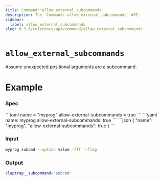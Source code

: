 ```yaml
---
title: Command::allow_external_subcommands
description: The `Command::allow_external_subcommands` API.
sidebar:
  label: allow_external_subcommands
slug: 0.3.0/reference/api/command/allow_external_subcommands
---
```



# `allow_external_subcommands` <LinkButton href="https://docs.rs/clap/latest/clap/struct.Command.html#method.allow_external_subcommands" icon="open-book" variant="minimal" />

<Badge text="since 0.1.0" size="small" />

Assume unexpected positional arguments are a subcommand.

# Example

### Spec

<Tabs syncKey="format">
  <TabItem label="TOML">
    ```toml
    name = "myprog"
    allow-external-subcommands = true
    ```
  </TabItem>

  <TabItem label="YAML">
    ```yaml
    name: myprog
    allow-external-subcommands: true
    ```
  </TabItem>

  <TabItem label="JSON">
    ```json
    {
      "name": "myprog",
      "allow-external-subcommands": true
    }
    ```
  </TabItem>
</Tabs>

### Input

```bash
myprog subcmd --option value -fff --flag
```

### Output

```bash
claptrap__subcommand='subcmd'
```
